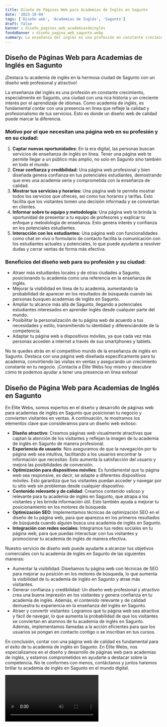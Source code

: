 ```yaml
---
title: Diseño de Páginas Web para Academias de Inglés en Sagunto
date: '2023-10-04'
tags: ['Diseño web', 'Academias de Inglés', 'Sagunto']
draft: false
banner : diseño_paginas_web_academiasdeinglés
fondoBanner : diseño_pagina_web_sagunto.webp
summary: La enseñanza del inglés es una profesión en constante crecimiento, especialmente en Sagunto, una ciudad con una rica historia y un creciente interés por el aprendizaje de idiomas. Como academia de inglés, es fundamental contar con una presencia en línea que refleje la calidad y profesionalismo de tus servicios. Esto es donde un diseño web de calidad puede marcar la diferencia.
---
```


## Diseño de Páginas Web para Academias de Inglés en Sagunto
¡Destaca tu academia de inglés en la hermosa ciudad de Sagunto con un diseño web profesional y atractivo!

La enseñanza del inglés es una profesión en constante crecimiento, especialmente en Sagunto, una ciudad con una rica historia y un creciente interés por el aprendizaje de idiomas. Como academia de inglés, es fundamental contar con una presencia en línea que refleje la calidad y profesionalismo de tus servicios. Esto es donde un diseño web de calidad puede marcar la diferencia.

### Motivo por el que necesitan una página web en su profesión y en su ciudad:

1. **Captar nuevas oportunidades:** En la era digital, las personas buscan servicios de enseñanza de inglés en línea. Tener una página web te permite llegar a un público más amplio, no solo en Sagunto sino también en todo el mundo.
2. **Crear confianza y credibilidad:** Una página web profesional y bien diseñada genera confianza en tus potenciales estudiantes, demostrando que eres una academia seria y comprometida con la enseñanza de calidad.
3. **Mostrar tus servicios y horarios:** Una página web te permite mostrar todos los servicios que ofreces, así como tus horarios y tarifas. Esto facilita que los visitantes tomen una decisión informada y se conviertan en clientes.
4. **Informar sobre tu equipo y metodología:** Una página web te brinda la oportunidad de presentar a tu equipo de profesores y explicar tu enfoque y metodología de enseñanza. Esto genera interés y confianza en los potenciales estudiantes.
5. **Interacción con los estudiantes:** Una página web con funcionalidades como chat en vivo o formulario de contacto facilita la comunicación con los estudiantes actuales y potenciales, lo que puede ayudarte a resolver dudas y cerrar ventas de forma más efectiva.

### Beneficios del diseño web para su profesión y su ciudad:

- Atraer más estudiantes locales y de otras ciudades a Sagunto, posicionando tu academia como una referencia en la enseñanza de inglés.
- Mejorar la visibilidad en línea de tu academia, aumentando la probabilidad de aparecer en los resultados de búsqueda cuando las personas busquen academias de inglés en Sagunto.
- Ampliar tu alcance más allá de Sagunto, llegando a potenciales estudiantes interesados en aprender inglés desde cualquier parte del mundo.
- Posibilitar la personalización de tu página web de acuerdo a tus necesidades y estilo, transmitiendo tu identidad y diferenciándote de la competencia.
- Adaptar tu página web a dispositivos móviles, ya que cada vez más personas acceden a internet a través de sus smartphones y tablets.

No te quedes atrás en el competitivo mundo de la enseñanza de inglés en Sagunto. Destaca con una página web diseñada específicamente para tu academia, convirtiendo las visitas en ventas y asegurando un crecimiento constante en tu negocio. ¡Contacta a Élite Webs hoy mismo y descubre cómo te podemos ayudar a tener una presencia en línea exitosa!

<GifSeo />

<Cta />

## Diseño de Página Web para Academias de Inglés en Sagunto

En Élite Webs, somos expertos en el diseño y desarrollo de páginas web para academias de inglés en Sagunto que posicionan tu negocio y convierten visitantes en ventas. A continuación, te mostramos los elementos clave que consideramos para un diseño web exitoso:

- **Diseño atractivo**: Creamos páginas web visualmente atractivas que captan la atención de los visitantes y reflejan la imagen de tu academia de inglés en Sagunto de manera profesional.
- **Experiencia de usuario**: Nos aseguramos de que la navegación por tu página web sea intuitiva, facilitando a los usuarios encontrar la información que necesitan. Esto aumenta la satisfacción del usuario y mejora las posibilidades de conversión.
- **Optimización para dispositivos móviles**: Es fundamental que tu página web sea responsive, es decir, se adapte a diferentes dispositivos móviles. Esto garantiza que tus visitantes puedan acceder y navegar por tu sitio web sin problemas desde cualquier dispositivo.
- **Contenido relevante y de calidad**: Creamos contenido valioso y relevante para tu academia de inglés en Sagunto, que atrapa a los visitantes y les brinda información útil. Esto también ayuda a mejorar tu posicionamiento en los motores de búsqueda.
- **Optimización SEO**: Implementamos técnicas de optimización SEO en el diseño de tu página web, para que aparezca en los primeros resultados de búsqueda cuando alguien busca una academia de inglés en Sagunto.
- **Integración con redes sociales**: Integramos tus redes sociales en tu página web, para que puedas interactuar con tus visitantes y promocionar tu academia de inglés de manera efectiva.

Nuestro servicio de diseño web puede ayudarte a alcanzar tus objetivos comerciales con tu academia de inglés en Sagunto de las siguientes maneras:

- Aumentar la visibilidad: Diseñamos tu página web con técnicas de SEO para mejorar su posición en los motores de búsqueda, lo que aumenta la visibilidad de tu academia de inglés en Sagunto y atrae más visitantes.
- Generar confianza y credibilidad: Un diseño web profesional y atractivo crea una buena impresión en los visitantes y genera confianza en tu academia de inglés. Además, el contenido relevante y de calidad demuestra tu experiencia en la enseñanza del inglés en Sagunto.
- Atraer y convertir visitantes: Logramos que tu página web sea atractiva y fácil de navegar, lo que aumenta la probabilidad de que los visitantes se conviertan en alumnos de tu academia de inglés en Sagunto. Además, implementamos llamadas a la acción eficientes para que los usuarios se pongan en contacto contigo o se inscriban en tus cursos.

En conclusión, contar con una página web de calidad es fundamental para el éxito de tu academia de inglés en Sagunto. En Élite Webs, nos especializamos en el diseño y desarrollo de páginas web para academias de inglés, y estamos comprometidos en ayudarte a destacar sobre la competencia. No te conformes con menos, contáctanos y juntos haremos brillar tu academia de inglés en Sagunto en el mundo digital.

<Video />

<CtaBot job='Academias de Inglés' city='Sagunto'/>

<Gmaps query='Sagunto+españa+maps' />